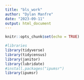 ```yaml
---
title: "bls_work"
author: "Dylan Manfre"
date: "2023-09-11"
output: html_document
---
```


```r
knitr::opts_chunk$set(echo = TRUE)
```

```r
#libraries
library(tidyverse)
library(tidycensus)
library(janitor)
library(lubridate)
#install.packages("ipumsr")
library(ipumsr)



```

